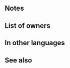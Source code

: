 {{Weapon Infobox
|tagid=SID_永生ユーミル
|intID=3279
|image=wep_dg069
|exclusive=1
|weaponType=Dagger
|cost=400
|might=14
|range=2
|cooldown=-1
|effect=Accelerates Special trigger (cooldown count-1). If unit initiates combat or foe's Range = 2, grants Atk/Spd/Def/Res+5 during combat and bonus to unit's Atk during combat = 40% of the current HP of the ally with the second-lowest current HP at start of combat (excludes unit; maximum bonus of 20; if number of allies ≤ 1, bonus = 0), neutralizes effects that prevent unit's follow-up attacks, and also, if unit's HP ≥ 25% and foe would reduce unit's HP to 0, unit survives with 1 HP. (Once per combat. Does not stack with non-Special effects that allow unit to survive with 1 HP if foe's attack would reduce HP to 0.)<br>Effect:【Dagger ７】<br><br>【Dagger ７】<br>After combat, if unit attacked, inflicts Def/Res-７ on target and foes within 2 spaces of target through their next actions.
|statModifiers=0,14,0,0,0
|required=Silver Dagger
|properties=random_owner
}}
==Notes==
{{IfUnitInitiates}}
{{Temporary buffs}}
{{Follow-up effect neutralization|preventOnly=1}}
{{DefensiveSkill}}
{{Miracle|HPThreshold=under 25%}}
{{IfUnitAttacked}}
{{Penalties}}

==List of owners==
{{Skill Hero List}}
==In other languages==
{{OtherLanguages
|japanese=永生ユーミル
|german=Langlebige Ymir
|spanishEU=Ymir perenne
|spanishLA=Ymir perenne
|french=Ymir, sans fin
|italian=Ymir perenne
|chineseTW=永生優彌爾
|portuguese=Ymir perene
}}
==See also==
{{See also skills|cond=Description LIKE '%bonus to unit_s%during combat%=%HP at start of combat%' OR Description LIKE '%unit survives with 1 HP%'}}
{{Weapons Navbox}}
